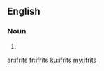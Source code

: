 ==English==

===Noun===
{{head|en}}

# {{plural of|ifrit}}

[[ar:ifrits]]
[[fr:ifrits]]
[[ku:ifrits]]
[[my:ifrits]]